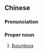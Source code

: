 ==Chinese==
{{zh-forms|gloss=-}}

===Pronunciation===
{{zh-pron
|m=Bùsōngbùlā
|cat=pn
}}

===Proper noun===
{{zh-proper noun}}

# [[Bujumbura]] {{gloss|capital of Burundi}}

{{zh-cat|Capital cities}}